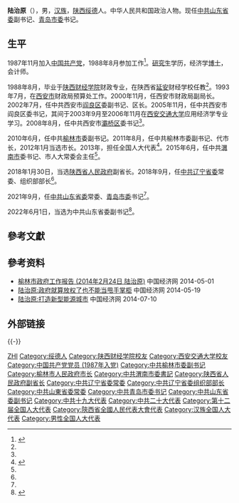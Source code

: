 '''陆治原'''（{{bd|1964年|8月||catIdx=Lu陆}}），男，[[汉族|汉族]]，[[陕西|陕西]][[绥德|绥德]]人。中华人民共和国政治人物。现任[[中共山东省委|中共山东省委]]副书记、[[中共青岛市委|青岛市委]]书记。

== 生平 ==
1987年11月加入[[中国共产党|中国共产党]]，1988年8月参加工作<ref name=":0">{{Cite web|title=陆治原任山东省委常委、青岛市委书记|url=https://www.bjnews.com.cn/detail/163057967914699.html|access-date=2021-09-02|date=2021-09-02|work=[[新京报|新京报]]|language=zh}}</ref>。[[研究生|研究生]]学历，经济学[[博士|博士]]，会计师。

1988年8月，毕业于[[陕西财经学院|陕西财经学院]]财政专业，在陕西省[[延安|延安]]财经学校任教<ref name=":0" />。1993年7月，在[[西安市|西安市]]财政局预算处工作。2000年11月，任西安市财政局副局长。2002年7月，任中共西安市[[阎良区|阎良区]]委副书记、区长。2005年11月，任中共西安市阎良区委书记，其间于2003年9月至2006年11月在[[西安交通大学|西安交通大学]]应用经济学专业学习。2008年8月，任中共西安市[[灞桥区|灞桥区]]委书记<ref name=":0" />。

2010年6月，任中共[[榆林市|榆林市]]委副书记。2011年8月，任中共榆林市委副书记、代市长，2012年1月当选市长。2013年，担任全国人大代表<ref>{{cite news|title=全国人大代表信息-陆治原|url= http://210.82.31.1:8084/delegate/viewDelegate.action?dbid=122463|accessdate=2013-04-05|newspaper=全国人大网|archive-url=https://web.archive.org/web/20140910195154/http://www.npc.gov.cn/delegate/viewDelegate.action?dbid=122463|archive-date=2014-09-10|dead-url=yes}}</ref>。2015年6月，任中共[[渭南市|渭南市]]委书记、市人大常委会主任<ref name=":0" />。

2018年1月30日，当选[[陕西省人民政府|陕西省人民政府]]副省长。2018年9月，任[[中共辽宁省委|中共辽宁省委]]常委、组织部部长<ref name=":0" />。

2021年9月，任[[中共山东省委|中共山东省委]]常委、[[中共青岛市委|青岛市委]]书记<ref name=":0" />。

2022年6月1日，当选为中共山东省委副书记<ref>{{Cite web|title=山东新一届省委常委名单(书记李干杰 副书记周乃翔、陆治原)|url=http://district.ce.cn/newarea/sddy/202206/02/t20220602_37702186.shtml|publisher=中国经济网|accessdate=2022-06-16}}</ref>。

==參考文獻==
{{reflist}}

==參考资料==
*[http://district.ce.cn/newarea/roll/201403/27/t20140327_2560403.shtml 榆林市政府工作报告 (2014年2月24日 陆治原)] 中国经济网 2014-05-01
*[http://intl.ce.cn/specials/zxxx/201403/08/t20140308_2442724.shtml 陆治原:政府就算放权了也不能当甩手掌柜] 中国经济网 2014-05-19
*[https://web.archive.org/web/20140714165526/http://yq.ce.cn/ejy/ejrwft/lzyrwft/lzyyw/201405/23/t20140523_1635821.shtml 陆治原:打造新型能源城市] 中国经济网 2014-07-10

==外部链接==
{{start box}}

{{-}}
{{s-ppo|cpc}}
{{s-before|[[杨东奇|杨东奇]]}}
{{s-title|[[中国共产党山东省委员会|中国共产党山东省委员会]]专职副书记|2022年6月－}}
{{s-inc}}
{{s-before|[[王清宪|王清宪]]}}
{{s-title|[[中国共产党青岛市委员会|中国共产党青岛市委员会]]书记|2021年9月－}} 
{{s-inc}}
{{s-before|[[王正谱|王正谱]]}}
{{s-title|[[中国共产党辽宁省委员会|中国共产党辽宁省委员会]]组织部部长|2018年9月－2021年9月}} 
{{s-after|[[熊茂平|熊茂平]]}}
{{s-before|[[徐新荣|徐新荣]]}}
{{s-title|[[中国共产党渭南市委员会|中国共产党渭南市委员会]]书记|2015年6月－2018年4月}} 
{{s-after|[[李明远_(1965年)|李明远]]}}
{{s-gov|prc}}
{{s-before|[[胡志强_(1963年)|胡志强]]}}
{{s-title|[[榆林市人民政府|榆林市人民政府]]市长|2011年8月－2015年6月}} 
{{s-after|[[尉俊东|尉俊东]]}}
{{end box}}
{{山东省领导人}}
{{中华人民共和国青岛市正职领导人}}

{{DEFAULTSORT:Lu陆}}
[[Category:陆姓|ZHI]]
[[Category:绥德人|Category:绥德人]]
[[Category:陕西财经学院校友|Category:陕西财经学院校友]]
[[Category:西安交通大学校友|Category:西安交通大学校友]]
[[Category:中国共产党党员_(1987年入党)|Category:中国共产党党员 (1987年入党)]]
[[Category:中共榆林市委副书记|Category:中共榆林市委副书记]]
[[Category:榆林市人民政府市长|Category:榆林市人民政府市长]]
[[Category:中共渭南市委書記|Category:中共渭南市委書記]]
[[Category:陕西省人民政府副省长|Category:陕西省人民政府副省长]]
[[Category:中共辽宁省委常委|Category:中共辽宁省委常委]]
[[Category:中共辽宁省委组织部部长|Category:中共辽宁省委组织部部长]]
[[Category:中共山東省委常委|Category:中共山東省委常委]]
[[Category:中共青岛市委书记|Category:中共青岛市委书记]]
[[Category:中共山东省委副书记|Category:中共山东省委副书记]]
[[Category:中共十九大代表|Category:中共十九大代表]]
[[Category:中共二十大代表|Category:中共二十大代表]]
[[Category:第十二届全国人大代表|Category:第十二届全国人大代表]]
[[Category:陝西省全國人民代表大會代表|Category:陝西省全國人民代表大會代表]]
[[Category:汉族全国人大代表|Category:汉族全国人大代表]]
[[Category:男性全国人大代表|Category:男性全国人大代表]]